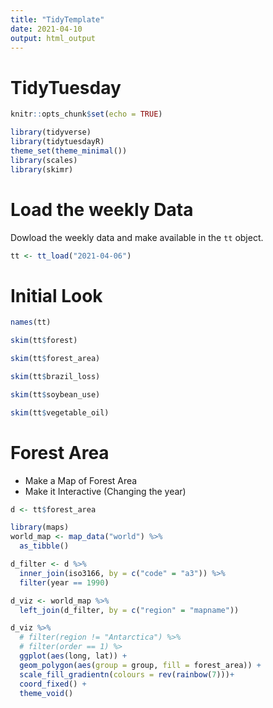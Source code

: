 ```yaml
---
title: "TidyTemplate"
date: 2021-04-10
output: html_output
---
```


# TidyTuesday

```r

knitr::opts_chunk$set(echo = TRUE)

library(tidyverse)
library(tidytuesdayR)
theme_set(theme_minimal())
library(scales)
library(skimr)
```

# Load the weekly Data

Dowload the weekly data and make available in the `tt` object.

```r

tt <- tt_load("2021-04-06")

```

# Initial Look

```r
names(tt)
```
```r
skim(tt$forest)
```

```r
skim(tt$forest_area)
```


```r
skim(tt$brazil_loss)
```

```r
skim(tt$soybean_use)
```

```r
skim(tt$vegetable_oil)
```

# Forest Area

- Make a Map of Forest Area
- Make it Interactive (Changing the year)

```r
d <- tt$forest_area
```

```r
library(maps)
world_map <- map_data("world") %>% 
  as_tibble()
```

```r
d_filter <- d %>% 
  inner_join(iso3166, by = c("code" = "a3")) %>% 
  filter(year == 1990)

```
```r
d_viz <- world_map %>% 
  left_join(d_filter, by = c("region" = "mapname"))
```

```r
d_viz %>% 
  # filter(region != "Antarctica") %>% 
  # filter(order == 1) %>
  ggplot(aes(long, lat)) +
  geom_polygon(aes(group = group, fill = forest_area)) + 
  scale_fill_gradientn(colours = rev(rainbow(7)))+
  coord_fixed() +
  theme_void()
```

